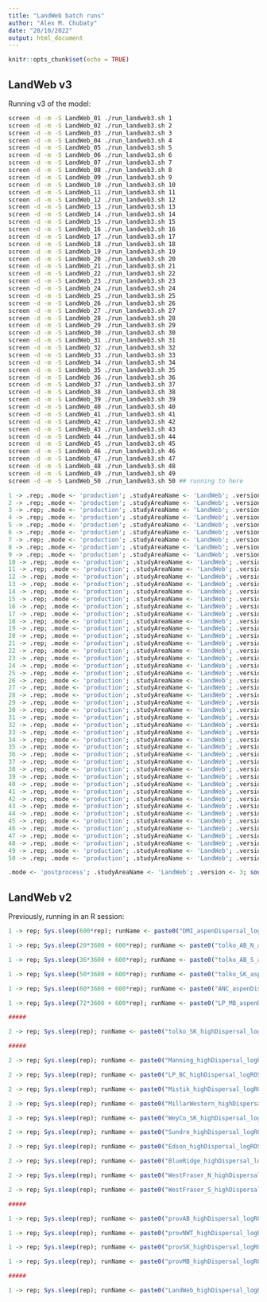 ```yaml
---
title: "LandWeb batch runs"
author: "Alex M. Chubaty"
date: "28/10/2022"
output: html_document
---
```


```r
knitr::opts_chunk$set(echo = TRUE)
```

## LandWeb v3

Running v3 of the model:

```bash
screen -d -m -S LandWeb_01 ./run_landweb3.sh 1
screen -d -m -S LandWeb_02 ./run_landweb3.sh 2
screen -d -m -S LandWeb_03 ./run_landweb3.sh 3
screen -d -m -S LandWeb_04 ./run_landweb3.sh 4
screen -d -m -S LandWeb_05 ./run_landweb3.sh 5
screen -d -m -S LandWeb_06 ./run_landweb3.sh 6
screen -d -m -S LandWeb_07 ./run_landweb3.sh 7
screen -d -m -S LandWeb_08 ./run_landweb3.sh 8
screen -d -m -S LandWeb_09 ./run_landweb3.sh 9
screen -d -m -S LandWeb_10 ./run_landweb3.sh 10
screen -d -m -S LandWeb_11 ./run_landweb3.sh 11
screen -d -m -S LandWeb_12 ./run_landweb3.sh 12
screen -d -m -S LandWeb_13 ./run_landweb3.sh 13
screen -d -m -S LandWeb_14 ./run_landweb3.sh 14
screen -d -m -S LandWeb_15 ./run_landweb3.sh 15
screen -d -m -S LandWeb_16 ./run_landweb3.sh 16
screen -d -m -S LandWeb_17 ./run_landweb3.sh 17
screen -d -m -S LandWeb_18 ./run_landweb3.sh 18
screen -d -m -S LandWeb_19 ./run_landweb3.sh 19
screen -d -m -S LandWeb_20 ./run_landweb3.sh 20
screen -d -m -S LandWeb_21 ./run_landweb3.sh 21
screen -d -m -S LandWeb_22 ./run_landweb3.sh 22
screen -d -m -S LandWeb_23 ./run_landweb3.sh 23
screen -d -m -S LandWeb_24 ./run_landweb3.sh 24
screen -d -m -S LandWeb_25 ./run_landweb3.sh 25
screen -d -m -S LandWeb_26 ./run_landweb3.sh 26
screen -d -m -S LandWeb_27 ./run_landweb3.sh 27
screen -d -m -S LandWeb_28 ./run_landweb3.sh 28
screen -d -m -S LandWeb_29 ./run_landweb3.sh 29
screen -d -m -S LandWeb_30 ./run_landweb3.sh 30
screen -d -m -S LandWeb_31 ./run_landweb3.sh 31
screen -d -m -S LandWeb_32 ./run_landweb3.sh 32
screen -d -m -S LandWeb_33 ./run_landweb3.sh 33
screen -d -m -S LandWeb_34 ./run_landweb3.sh 34
screen -d -m -S LandWeb_35 ./run_landweb3.sh 35
screen -d -m -S LandWeb_36 ./run_landweb3.sh 36
screen -d -m -S LandWeb_37 ./run_landweb3.sh 37
screen -d -m -S LandWeb_38 ./run_landweb3.sh 38
screen -d -m -S LandWeb_39 ./run_landweb3.sh 39
screen -d -m -S LandWeb_40 ./run_landweb3.sh 40
screen -d -m -S LandWeb_41 ./run_landweb3.sh 41
screen -d -m -S LandWeb_42 ./run_landweb3.sh 42
screen -d -m -S LandWeb_43 ./run_landweb3.sh 43
screen -d -m -S LandWeb_44 ./run_landweb3.sh 44
screen -d -m -S LandWeb_45 ./run_landweb3.sh 45
screen -d -m -S LandWeb_46 ./run_landweb3.sh 46
screen -d -m -S LandWeb_47 ./run_landweb3.sh 47
screen -d -m -S LandWeb_48 ./run_landweb3.sh 48
screen -d -m -S LandWeb_49 ./run_landweb3.sh 49
screen -d -m -S LandWeb_50 ./run_landweb3.sh 50 ## running to here
```

```r
1 -> .rep; .mode <- 'production'; .studyAreaName <- 'LandWeb'; .version <- 3; source("00-global.R")
2 -> .rep; .mode <- 'production'; .studyAreaName <- 'LandWeb'; .version <- 3; source("00-global.R")
3 -> .rep; .mode <- 'production'; .studyAreaName <- 'LandWeb'; .version <- 3; source("00-global.R")
4 -> .rep; .mode <- 'production'; .studyAreaName <- 'LandWeb'; .version <- 3; source("00-global.R")
5 -> .rep; .mode <- 'production'; .studyAreaName <- 'LandWeb'; .version <- 3; source("00-global.R")
6 -> .rep; .mode <- 'production'; .studyAreaName <- 'LandWeb'; .version <- 3; source("00-global.R")
7 -> .rep; .mode <- 'production'; .studyAreaName <- 'LandWeb'; .version <- 3; source("00-global.R")
8 -> .rep; .mode <- 'production'; .studyAreaName <- 'LandWeb'; .version <- 3; source("00-global.R")
9 -> .rep; .mode <- 'production'; .studyAreaName <- 'LandWeb'; .version <- 3; source("00-global.R")
10 -> .rep; .mode <- 'production'; .studyAreaName <- 'LandWeb'; .version <- 3; source("00-global.R")
11 -> .rep; .mode <- 'production'; .studyAreaName <- 'LandWeb'; .version <- 3; source("00-global.R")
12 -> .rep; .mode <- 'production'; .studyAreaName <- 'LandWeb'; .version <- 3; source("00-global.R")
13 -> .rep; .mode <- 'production'; .studyAreaName <- 'LandWeb'; .version <- 3; source("00-global.R")
14 -> .rep; .mode <- 'production'; .studyAreaName <- 'LandWeb'; .version <- 3; source("00-global.R")
15 -> .rep; .mode <- 'production'; .studyAreaName <- 'LandWeb'; .version <- 3; source("00-global.R")
16 -> .rep; .mode <- 'production'; .studyAreaName <- 'LandWeb'; .version <- 3; source("00-global.R")
17 -> .rep; .mode <- 'production'; .studyAreaName <- 'LandWeb'; .version <- 3; source("00-global.R")
18 -> .rep; .mode <- 'production'; .studyAreaName <- 'LandWeb'; .version <- 3; source("00-global.R")
19 -> .rep; .mode <- 'production'; .studyAreaName <- 'LandWeb'; .version <- 3; source("00-global.R")
20 -> .rep; .mode <- 'production'; .studyAreaName <- 'LandWeb'; .version <- 3; source("00-global.R")
21 -> .rep; .mode <- 'production'; .studyAreaName <- 'LandWeb'; .version <- 3; source("00-global.R")
22 -> .rep; .mode <- 'production'; .studyAreaName <- 'LandWeb'; .version <- 3; source("00-global.R")
23 -> .rep; .mode <- 'production'; .studyAreaName <- 'LandWeb'; .version <- 3; source("00-global.R")
24 -> .rep; .mode <- 'production'; .studyAreaName <- 'LandWeb'; .version <- 3; source("00-global.R")
25 -> .rep; .mode <- 'production'; .studyAreaName <- 'LandWeb'; .version <- 3; source("00-global.R")
26 -> .rep; .mode <- 'production'; .studyAreaName <- 'LandWeb'; .version <- 3; source("00-global.R")
27 -> .rep; .mode <- 'production'; .studyAreaName <- 'LandWeb'; .version <- 3; source("00-global.R")
28 -> .rep; .mode <- 'production'; .studyAreaName <- 'LandWeb'; .version <- 3; source("00-global.R")
29 -> .rep; .mode <- 'production'; .studyAreaName <- 'LandWeb'; .version <- 3; source("00-global.R")
30 -> .rep; .mode <- 'production'; .studyAreaName <- 'LandWeb'; .version <- 3; source("00-global.R")
31 -> .rep; .mode <- 'production'; .studyAreaName <- 'LandWeb'; .version <- 3; source("00-global.R")
32 -> .rep; .mode <- 'production'; .studyAreaName <- 'LandWeb'; .version <- 3; source("00-global.R")
33 -> .rep; .mode <- 'production'; .studyAreaName <- 'LandWeb'; .version <- 3; source("00-global.R")
34 -> .rep; .mode <- 'production'; .studyAreaName <- 'LandWeb'; .version <- 3; source("00-global.R")
35 -> .rep; .mode <- 'production'; .studyAreaName <- 'LandWeb'; .version <- 3; source("00-global.R")
36 -> .rep; .mode <- 'production'; .studyAreaName <- 'LandWeb'; .version <- 3; source("00-global.R")
37 -> .rep; .mode <- 'production'; .studyAreaName <- 'LandWeb'; .version <- 3; source("00-global.R")
38 -> .rep; .mode <- 'production'; .studyAreaName <- 'LandWeb'; .version <- 3; source("00-global.R")
39 -> .rep; .mode <- 'production'; .studyAreaName <- 'LandWeb'; .version <- 3; source("00-global.R")
40 -> .rep; .mode <- 'production'; .studyAreaName <- 'LandWeb'; .version <- 3; source("00-global.R")
41 -> .rep; .mode <- 'production'; .studyAreaName <- 'LandWeb'; .version <- 3; source("00-global.R")
42 -> .rep; .mode <- 'production'; .studyAreaName <- 'LandWeb'; .version <- 3; source("00-global.R")
43 -> .rep; .mode <- 'production'; .studyAreaName <- 'LandWeb'; .version <- 3; source("00-global.R")
44 -> .rep; .mode <- 'production'; .studyAreaName <- 'LandWeb'; .version <- 3; source("00-global.R")
45 -> .rep; .mode <- 'production'; .studyAreaName <- 'LandWeb'; .version <- 3; source("00-global.R")
46 -> .rep; .mode <- 'production'; .studyAreaName <- 'LandWeb'; .version <- 3; source("00-global.R")
47 -> .rep; .mode <- 'production'; .studyAreaName <- 'LandWeb'; .version <- 3; source("00-global.R")
48 -> .rep; .mode <- 'production'; .studyAreaName <- 'LandWeb'; .version <- 3; source("00-global.R")
49 -> .rep; .mode <- 'production'; .studyAreaName <- 'LandWeb'; .version <- 3; source("00-global.R")
50 -> .rep; .mode <- 'production'; .studyAreaName <- 'LandWeb'; .version <- 3; source("00-global.R")
```

```r
.mode <- 'postprocess'; .studyAreaName <- 'LandWeb'; .version <- 3; source("00-global.R")
```


## LandWeb v2

Previously, running in an R session:

```r
1 -> rep; Sys.sleep(600*rep); runName <- paste0("DMI_aspenDispersal_logROS_rep", SpaDES.core::paddedFloatToChar(rep, padL = 2)); source("00-global.R"); Q()

1 -> rep; Sys.sleep(20*3600 + 600*rep); runName <- paste0("tolko_AB_N_aspenDispersal_logROS_rep", SpaDES.core::paddedFloatToChar(rep, padL = 2)); source("00-global.R"); Q()

1 -> rep; Sys.sleep(36*3600 + 600*rep); runName <- paste0("tolko_AB_S_aspenDispersal_logROS_rep", SpaDES.core::paddedFloatToChar(rep, padL = 2)); source("00-global.R"); Q()

1 -> rep; Sys.sleep(50*3600 + 600*rep); runName <- paste0("tolko_SK_aspenDispersal_logROS_rep", SpaDES.core::paddedFloatToChar(rep, padL = 2)); source("00-global.R"); Q()

1 -> rep; Sys.sleep(60*3600 + 600*rep); runName <- paste0("ANC_aspenDispersal_logROS_rep", SpaDES.core::paddedFloatToChar(rep, padL = 2)); source("00-global.R"); Q()

1 -> rep; Sys.sleep(72*3600 + 600*rep); runName <- paste0("LP_MB_aspenDispersal_logROS_rep", SpaDES.core::paddedFloatToChar(rep, padL = 2)); source("00-global.R"); Q()

#####

2 -> rep; Sys.sleep(rep); runName <- paste0("tolko_SK_highDispersal_logROS_test_rep", SpaDES.core::paddedFloatToChar(rep, padL = 2)); source("00-global.R")

#####

2 -> rep; Sys.sleep(rep); runName <- paste0("Manning_highDispersal_logROS_rep", SpaDES.core::paddedFloatToChar(rep, padL = 2)); source("00-global.R")

2 -> rep; Sys.sleep(rep); runName <- paste0("LP_BC_highDispersal_logROS_rep", SpaDES.core::paddedFloatToChar(rep, padL = 2)); source("00-global.R")

2 -> rep; Sys.sleep(rep); runName <- paste0("Mistik_highDispersal_logROS_rep", SpaDES.core::paddedFloatToChar(rep, padL = 2)); source("00-global.R")

2 -> rep; Sys.sleep(rep); runName <- paste0("MillarWestern_highDispersal_logROS_rep", SpaDES.core::paddedFloatToChar(rep, padL = 2)); source("00-global.R")

2 -> rep; Sys.sleep(rep); runName <- paste0("WeyCo_SK_highDispersal_logROS_rep", SpaDES.core::paddedFloatToChar(rep, padL = 2)); source("00-global.R")

2 -> rep; Sys.sleep(rep); runName <- paste0("Sundre_highDispersal_logROS_rep", SpaDES.core::paddedFloatToChar(rep, padL = 2)); source("00-global.R")

2 -> rep; Sys.sleep(rep); runName <- paste0("Edson_highDispersal_logROS_rep", SpaDES.core::paddedFloatToChar(rep, padL = 2)); source("00-global.R")

2 -> rep; Sys.sleep(rep); runName <- paste0("BlueRidge_highDispersal_logROS_rep", SpaDES.core::paddedFloatToChar(rep, padL = 2)); source("00-global.R")

2 -> rep; Sys.sleep(rep); runName <- paste0("WestFraser_N_highDispersal_logROS_rep", SpaDES.core::paddedFloatToChar(rep, padL = 2)); source("00-global.R")

2 -> rep; Sys.sleep(rep); runName <- paste0("WestFraser_S_highDispersal_logROS_rep", SpaDES.core::paddedFloatToChar(rep, padL = 2)); source("00-global.R")

#####

1 -> rep; Sys.sleep(rep); runName <- paste0("provAB_highDispersal_logROS_rep", SpaDES.core::paddedFloatToChar(rep, padL = 2)); source("00-global.R")

1 -> rep; Sys.sleep(rep); runName <- paste0("provNWT_highDispersal_logROS_rep", SpaDES.core::paddedFloatToChar(rep, padL = 2)); source("00-global.R")

1 -> rep; Sys.sleep(rep); runName <- paste0("provSK_highDispersal_logROS_rep", SpaDES.core::paddedFloatToChar(rep, padL = 2)); source("00-global.R")

1 -> rep; Sys.sleep(rep); runName <- paste0("provMB_highDispersal_logROS_rep", SpaDES.core::paddedFloatToChar(rep, padL = 2)); source("00-global.R")

#####

1 -> rep; Sys.sleep(rep); runName <- paste0("LandWeb_highDispersal_logROS_rep", SpaDES.core::paddedFloatToChar(rep, padL = 2)); source("00-global.R")
```

